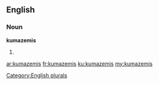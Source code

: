 ==English==

===Noun===
'''kumazemis'''

# {{plural of|kumazemi}}

[[Category:English plurals]]

[[ar:kumazemis]]
[[fr:kumazemis]]
[[ku:kumazemis]]
[[my:kumazemis]]